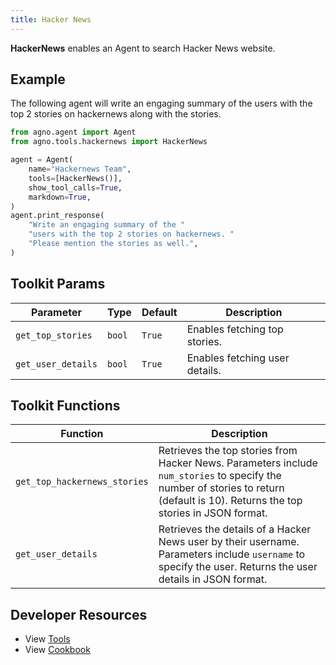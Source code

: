 ```yaml
---
title: Hacker News
---
```


**HackerNews** enables an Agent to search Hacker News website.

## Example

The following agent will write an engaging summary of the users with the top 2 stories on hackernews along with the stories.

```python cookbook/agent_concepts/tools/hackernews.py
from agno.agent import Agent
from agno.tools.hackernews import HackerNews

agent = Agent(
    name="Hackernews Team",
    tools=[HackerNews()],
    show_tool_calls=True,
    markdown=True,
)
agent.print_response(
    "Write an engaging summary of the "
    "users with the top 2 stories on hackernews. "
    "Please mention the stories as well.",
)
```

## Toolkit Params

| Parameter          | Type   | Default | Description                    |
| ------------------ | ------ | ------- | ------------------------------ |
| `get_top_stories`  | `bool` | `True`  | Enables fetching top stories.  |
| `get_user_details` | `bool` | `True`  | Enables fetching user details. |

## Toolkit Functions

| Function                     | Description                                                                                                                                                                      |
| ---------------------------- | -------------------------------------------------------------------------------------------------------------------------------------------------------------------------------- |
| `get_top_hackernews_stories` | Retrieves the top stories from Hacker News. Parameters include `num_stories` to specify the number of stories to return (default is 10). Returns the top stories in JSON format. |
| `get_user_details`           | Retrieves the details of a Hacker News user by their username. Parameters include `username` to specify the user. Returns the user details in JSON format.                       |

## Developer Resources

- View [Tools](https://github.com/phidatahq/agno/blob/main/libs/agno/agno/tools/hackernews_tools.py)
- View [Cookbook](https://github.com/phidatahq/agno/blob/main/cookbook/agent_concepts/tools/hackernews_tools.py)
